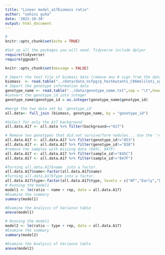 ```yaml
---
title: "Linear model_a17biomass ratio"
author: "sohini guha"
date: '2022-10-30'
output: html_document
---
```


```r
#
knitr::opts_chunk$set(echo = TRUE)

#Set up all the packages you will need. Tidyverse include dplyer
require(tidyverse)
require(ggpubr)

knitr::opts_chunk$set(message = FALSE)
```
```r
# Import the text file of biomass data (remove any # sign from the data or else the data will not import)
biomass  <- read.table("../data/data_nsfpgrp_hostmutants_C86meliloti_sg_biomass ratio added.txt",sep = "\t",header=TRUE)
# Import the genotype information data
genotype_name <- read.table("../data/genotype_name.txt",sep = "\t",header=TRUE)
#convert the genotype_id into integer
genotype_name$genotype_id = as.integer(genotype_name$genotype_id)

#merge the two data set by 'genotype_id'
all.data<- full_join (biomass, genotype_name, by = "genotype_id")

#Select for only the A17 background 
all.data.A17 <- all.data %>% filter(background=="A17")

# Remove two genotypes that did not survive/form nodules... Use the '!=' this time which says to grab all of the them BUT the named genotype ID.
all.data.A17 <- all.data.A17 %>% filter(genotype_id!="853")
all.data.A17 <- all.data.A17 %>% filter(genotype_id!="838")
#remove the samples with missing data (845C, 847F)
all.data.A17 <- all.data.A17 %>% filter(sample_id!="845C")
all.data.A17 <- all.data.A17 %>% filter(sample_id!="847F")
```
```r
#Turning all.data.A17$name  into a factor.
all.data.A17$name<-factor(all.data.A17$name)
#Turning all.data.A17$Type into a factor.
all.data.A17$type<-factor(all.data.A17$type, levels = c("WT","Early","Late","AON"))
# Running the model1
model1 <- lm(ratio ~ name + rep, data = all.data.A17)
#Examine the summary
summary(model1)

#Examine the Analysis of Variance table
anova(model1)
```

```r

# Running the model1
model2 <- lm(ratio ~ type + rep, data = all.data.A17)
#Examine the summary
summary(model2)

#Examine the Analysis of Variance table
anova(model2)
```